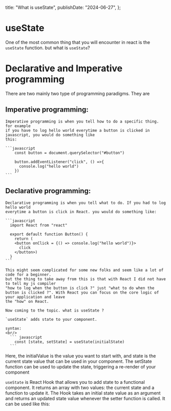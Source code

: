 
  title: "What is useState",
  publishDate: "2024-06-27",
};

# useState

One of the most common thing that you will encounter in react is the `useState` function. 
but what is `useState`?

# Declarative and Imperative programming 

There are two mainly two type of programming paradigms. They are
  ## Imperative programming:
    Imperative programming is when you tell how to do a specific thing. for example
    if you have to log hello world everytime a button is clicked in javascript, you would do something like 
    this:

    ```javascript
        const button = document.querySelector("#button")

        button.addEventListener("click", () =>{
          console.log("hello world")
        })
    ```

  ## Declarative programming: 
    Declarative programming is when you tell what to do. If you had to log hello world 
    everytime a button is click in React. you would do something like:

    ```javascript
      import React from "react"    

      export default function Button() {
        return (
        <button onClick = {() => console.log("hello world")}>
          click
        </button>)
      }
    ```

    This might seem complicated for some new folks and seem like a lot of code for a beginner.
    but the thing to take away from this is that with React I did not have to tell my js compiler
    "how to log when the button is click ?" just "what to do when the button is clicked ?". With React you can focus on the core logic of your application and leave 
    the "how" on React.

    Now coming to the topic. what is useState ?

    `useState` adds state to your component.

    syntax:
    <br/>
      ``` javascript
        const [state, setState] = useState(initialState)
      ```

Here, the initialValue is the value you want to start with, and state is the current state value that can be used in your component. The setState function can be used to update the state, triggering a re-render of your component

`useState` is React Hook that allows you to add state to a functional component. It returns an array with two values: the current state and a function to update it. The Hook takes an initial state value as an argument and returns an updated state value whenever the setter function is called. It can be used like this:
<br/>

   

